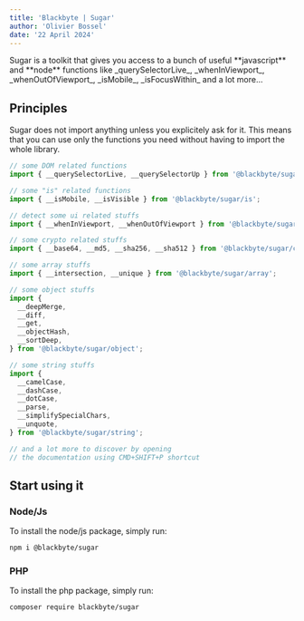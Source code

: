 ```yaml
---
title: 'Blackbyte | Sugar'
author: 'Olivier Bossel'
date: '22 April 2024'
---
```


<div class="typo-lead typo-format">
  Sugar is a toolkit that gives you access to a bunch of useful **javascript**
  and **node** functions like _querySelectorLive_, _whenInViewport_,
  _whenOutOfViewport_, _isMobile_, _isFocusWithin_ and a lot more...
</div>

## Principles

Sugar does not import anything unless you explicitely ask for it. This means that you can use only the functions you need without having to import the whole library.

```js
// some DOM related functions
import { __querySelectorLive, __querySelectorUp } from '@blackbyte/sugar/dom';

// some "is" related functions
import { __isMobile, __isVisible } from '@blackbyte/sugar/is';

// detect some ui related stuffs
import { __whenInViewport, __whenOutOfViewport } from '@blackbyte/sugar/dom';

// some crypto related stuffs
import { __base64, __md5, __sha256, __sha512 } from '@blackbyte/sugar/crypto';

// some array stuffs
import { __intersection, __unique } from '@blackbyte/sugar/array';

// some object stuffs
import {
  __deepMerge,
  __diff,
  __get,
  __objectHash,
  __sortDeep,
} from '@blackbyte/sugar/object';

// some string stuffs
import {
  __camelCase,
  __dashCase,
  __dotCase,
  __parse,
  __simplifySpecialChars,
  __unquote,
} from '@blackbyte/sugar/string';

// and a lot more to discover by opening
// the documentation using CMD+SHIFT+P shortcut
```

## Start using it

### Node/Js

To install the node/js package, simply run:

```bash
npm i @blackbyte/sugar
```

### PHP

To install the php package, simply run:

```bash
composer require blackbyte/sugar
```
